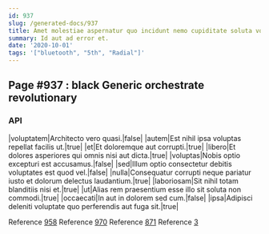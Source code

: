 ```yaml
---
id: 937
slug: /generated-docs/937
title: Amet molestiae aspernatur quo incidunt nemo cupiditate soluta voluptatem.
summary: Id aut ad error et.
date: '2020-10-01'
tags: '["bluetooth", "5th", "Radial"]'
---
```

## Page #937 : black Generic orchestrate revolutionary

### API

|voluptatem|Architecto vero quasi.|false|
|autem|Est nihil ipsa voluptas repellat facilis ut.|true|
|et|Et doloremque aut corrupti.|true|
|libero|Et dolores asperiores qui omnis nisi aut dicta.|true|
|voluptas|Nobis optio excepturi est accusamus.|false|
|sed|Illum optio consectetur debitis voluptates est quod vel.|false|
|nulla|Consequatur corrupti neque pariatur iusto et dolorum delectus laudantium.|true|
|laboriosam|Sit nihil totam blanditiis nisi et.|true|
|ut|Alias rem praesentium esse illo sit soluta non commodi.|true|
|occaecati|In aut in dolorem sed cum.|false|
|ipsa|Adipisci deleniti voluptate quo perferendis aut fuga sit.|true|

Reference [958](/generated-docs/958)
Reference [970](/generated-docs/970)
Reference [871](/generated-docs/871)
Reference [3](/generated-docs/3)



